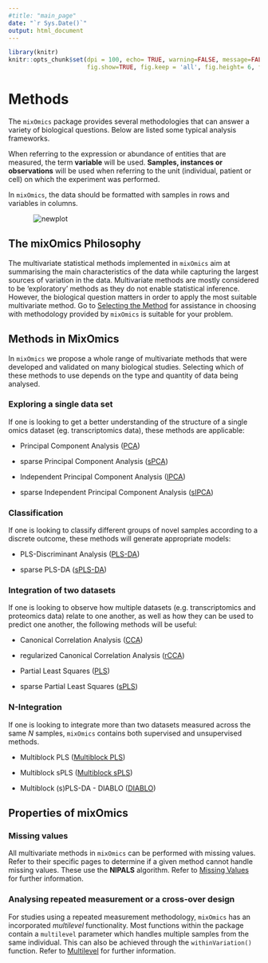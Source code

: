---
#title: "main_page"
date: "`r Sys.Date()`"
output: html_document
---
```{r global_options, include=FALSE}
library(knitr)
knitr::opts_chunk$set(dpi = 100, echo= TRUE, warning=FALSE, message=FALSE, #dev = 'jpeg',
                      fig.show=TRUE, fig.keep = 'all', fig.height= 6, fig.width=7)
```

# Methods

The `mixOmics` package provides several methodologies that can answer a variety of biological questions. Below are listed some typical analysis frameworks.

When referring to the expression or abundance of entities that are measured, the term **variable** will be used. **Samples, instances or observations** will be used when referring to the unit (individual, patient or cell) on which the experiment was performed. 

In `mixOmics`, the data should be formatted with samples in rows and variables in columns.

<img src="http://mixomics.org/wp-content/uploads/2022/01/mixOmics_methods.png" alt="newplot" style="max-width: 80%; display: block; margin: auto;"/>


## The mixOmics Philosophy

The multivariate statistical methods implemented in `mixOmics` aim at summarising the main characteristics of the data while capturing the largest sources of variation in the data. Multivariate methods are mostly considered to be 'exploratory' methods as they do not enable statistical inference. However, the biological question matters in order to apply the most suitable multivariate method. Go to [Selecting the Method](http://mixomics.org/methods/selecting-your-method/) for assistance in choosing with methodology provided by `mixOmics` is suitable for your problem.

## Methods in MixOmics

In `mixOmics` we propose a whole range of multivariate methods that were developed and validated on many biological studies. Selecting which of these methods to use depends on the type and quantity of data being analysed. 

### Exploring a single data set

If one is looking to get a better understanding of the structure of a single omics dataset (eg. transcriptomics data), these methods are applicable: 

- Principal Component Analysis ([PCA](http://mixomics.org/methods/spca/))

- sparse Principal Component Analysis ([sPCA](http://mixomics.org/methods/spca/))

- Independent Principal Component Analysis ([IPCA](http://mixomics.org/methods/sipca/))

- sparse Independent Principal Component Analysis ([sIPCA](http://mixomics.org/methods/sipca/))

### Classification

If one is looking to classify different groups of novel samples according to a discrete outcome, these methods will generate appropriate models:

- PLS-Discriminant Analysis ([PLS-DA](http://mixomics.org/methods/spls/))

- sparse PLS-DA ([sPLS-DA](http://mixomics.org/methods/spls/))

### Integration of two datasets

If one is looking to observe how multiple datasets (e.g. transcriptomics and proteomics data) relate to one another, as well as how they can be used to predict one another, the following methods will be useful:

- Canonical Correlation Analysis ([CCA](http://mixomics.org/methods/rcca/))

- regularized Canonical Correlation Analysis ([rCCA](http://mixomics.org/methods/rcca/))

- Partial Least Squares ([PLS](http://mixomics.org/methods/spls/))

- sparse Partial Least Squares ([sPLS](http://mixomics.org/methods/spls/))

### N-Integration

If one is looking to integrate more than two datasets measured across the same $N$ samples, `mixOmics` contains both supervised and unsupervised methods.

- Multiblock PLS ([Multiblock PLS](http://mixomics.org/methods/multiblock-spls/))

- Multiblock sPLS ([Multiblock sPLS](http://mixomics.org/methods/multiblock-spls/))

- Multiblock (s)PLS-DA - DIABLO ([DIABLO](http://mixomics.org/mixdiablo/))


## Properties of mixOmics

### Missing values

All multivariate methods in `mixOmics` can be performed with missing values. Refer to their specific pages to determine if a given method cannot handle missing values. These use the **NIPALS** algorithm. Refer to [Missing Values](http://mixomics.org/methods/missing-values/) for further information. 

### Analysing repeated measurement or a cross-over design

For studies using a repeated measurement methodology, `mixOmics` has an incorporated *multilevel* functionality. Most functions within the package contain a `multilevel` parameter which handles multiple samples from the same individual. This can also be achieved through the `withinVariation()` function. Refer to [Multilevel](http://mixomics.org/methods/multilevel/) for further information. 

